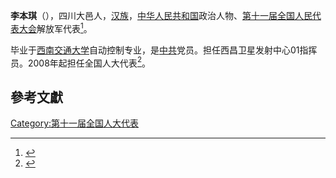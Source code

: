 '''李本琪'''（{{bd|1970年||}}），四川大邑人，[[汉族|汉族]]，[[中华人民共和国|中华人民共和国]]政治人物、[[第十一届全国人民代表大会|第十一届全国人民代表大会]]解放军代表<ref>{{cite web|author=新华网|title=第十一届全国人大代表|url=http://news.xinhuanet.com/ziliao/2008-03/03/content_7708230.htm?node=36628|publisher=新华网|accessdate=2014-01-07|archive-date=2014-01-10|archive-url=https://web.archive.org/web/20140110211415/http://news.xinhuanet.com/ziliao/2008-03/03/content_7708230.htm?node=36628|dead-url=no}}</ref>。

毕业于[[西南交通大学|西南交通大学]]自动控制专业，是[[中共|中共]]党员。担任西昌卫星发射中心01指挥员。2008年起担任全国人大代表<ref>{{cite news|title=全国人大代表信息-李本琪|url= http://210.82.31.1:8084/delegate/viewDelegate.action?dbid=112818|accessdate=2013-04-05|newspaper=全国人大网|archive-url=https://web.archive.org/web/20140528030953/http://www.npc.gov.cn/delegate/viewDelegate.action?dbid=112818|archive-date=2014-05-28|dead-url=yes}}</ref>。

==參考文獻==
{{reflist}}
[[Category:第十一届全国人大代表|Category:第十一届全国人大代表]]